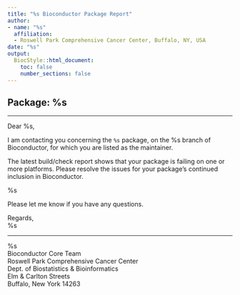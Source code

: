 ```yaml
---
title: "%s Bioconductor Package Report"
author:
- name: "%s"
  affiliation:
  - Roswell Park Comprehensive Cancer Center, Buffalo, NY, USA
date: "%s"
output:
  BiocStyle::html_document:
    toc: false
    number_sections: false
---
```


## Package: %s

---


Dear %s, 

I am contacting you concerning the `%s` package, on the %s
branch of Bioconductor, for which you are listed as the maintainer.

The latest build/check report shows that your package is failing on one or more
platforms.
Please resolve the issues for your package's continued inclusion in
Bioconductor.

%s

Please let me know if you have any questions.

Regards,
<br>%s

---

<footer>
<p>%s
<br>Bioconductor Core Team
<br>Roswell Park Comprehensive Cancer Center
<br>Dept. of Biostatistics & Bioinformatics
<br>Elm & Carlton Streets
<br>Buffalo, New York 14263
</p>
</footer>
